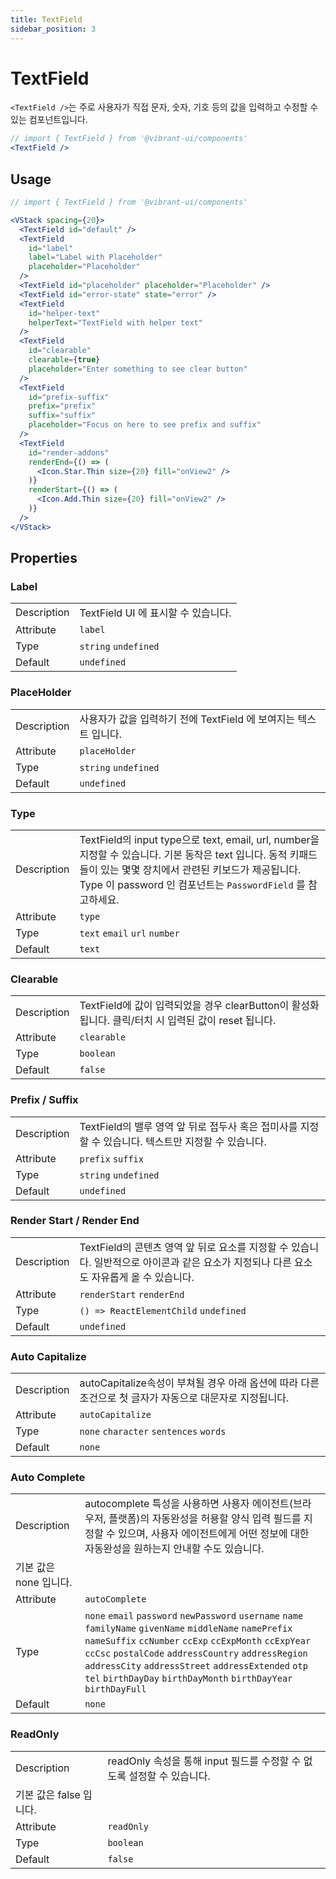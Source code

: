 ```yaml
---
title: TextField
sidebar_position: 3
---
```


# TextField

`<TextField />`는 주로 사용자가 직접 문자, 숫자, 기호 등의 값을 입력하고 수정할 수 있는 컴포넌트입니다.

```jsx live
// import { TextField } from '@vibrant-ui/components'
<TextField />
```

## Usage

```jsx live
// import { TextField } from '@vibrant-ui/components'

<VStack spacing={20}>
  <TextField id="default" />
  <TextField
    id="label"
    label="Label with Placeholder"
    placeholder="Placeholder"
  />
  <TextField id="placeholder" placeholder="Placeholder" />
  <TextField id="error-state" state="error" />
  <TextField
    id="helper-text"
    helperText="TextField with helper text"
  />
  <TextField
    id="clearable"
    clearable={true}
    placeholder="Enter something to see clear button"
  />
  <TextField
    id="prefix-suffix"
    prefix="prefix"
    suffix="suffix"
    placeholder="Focus on here to see prefix and suffix"
  />
  <TextField
    id="render-addons"
    renderEnd={() => (
      <Icon.Star.Thin size={20} fill="onView2" />
    )}
    renderStart={() => (
      <Icon.Add.Thin size={20} fill="onView2" />
    )}
  />
</VStack>
```

## Properties

### Label

|             |                                     |
| ----------- | ----------------------------------- |
| Description | TextField UI 에 표시할 수 있습니다. |
| Attribute   | `label`                             |
| Type        | `string` `undefined`                |
| Default     | `undefined`                         |

### PlaceHolder

|             |                                                                  |
| ----------- | ---------------------------------------------------------------- |
| Description | 사용자가 값을 입력하기 전에 TextField 에 보여지는 텍스트 입니다. |
| Attribute   | `placeHolder`                                                    |
| Type        | `string` `undefined`                                             |
| Default     | `undefined`                                                      |

### Type

|             |                                                                                                                                                                                                                                 |
| ----------- | ------------------------------------------------------------------------------------------------------------------------------------------------------------------------------------------------------------------------------- |
| Description | TextField의 input type으로 text, email, url, number을 지정할 수 있습니다. 기본 동작은 text 입니다. 동적 키패드들이 있는 몇몇 장치에서 관련된 키보드가 제공됩니다. Type 이 password 인 컴포넌트는 `PasswordField` 를 참고하세요. |
| Attribute   | `type`                                                                                                                                                                                                                          |
| Type        | `text` `email` `url` `number`                                                                                                                                                                                                   |
| Default     | `text`                                                                                                                                                                                                                          |

### Clearable

|             |                                                                                                     |
| ----------- | --------------------------------------------------------------------------------------------------- |
| Description | TextField에 값이 입력되었을 경우 clearButton이 활성화됩니다. 클릭/터치 시 입력된 값이 reset 됩니다. |
| Attribute   | `clearable`                                                                                         |
| Type        | `boolean`                                                                                           |
| Default     | `false`                                                                                             |

### Prefix / Suffix

|             |                                                                                                     |
| ----------- | --------------------------------------------------------------------------------------------------- |
| Description | TextField의 밸루 영역 앞 뒤로 접두사 혹은 접미사를 지정할 수 있습니다. 텍스트만 지정할 수 있습니다. |
| Attribute   | `prefix` `suffix`                                                                                   |
| Type        | `string` `undefined`                                                                                |
| Default     | `undefined`                                                                                         |

### Render Start / Render End

|             |                                                                                                                                          |
| ----------- | ---------------------------------------------------------------------------------------------------------------------------------------- |
| Description | TextField의 콘텐츠 영역 앞 뒤로 요소를 지정할 수 있습니다. 일반적으로 아이콘과 같은 요소가 지정되나 다른 요소도 자유롭게 올 수 있습니다. |
| Attribute   | `renderStart` `renderEnd`                                                                                                                |
| Type        | `() => ReactElementChild` `undefined`                                                                                                    |
| Default     | `undefined`                                                                                                                              |

### Auto Capitalize

|             |                                                                                                         |
| ----------- | ------------------------------------------------------------------------------------------------------- |
| Description | autoCapitalize속성이 부쳐될 경우 아래 옵션에 따라 다른 조건으로 첫 글자가 자동으로 대문자로 지정됩니다. |
| Attribute   | `autoCapitalize`                                                                                        |
| Type        | `none` `character` `sentences` `words`                                                                  |
| Default     | `none`                                                                                                  |

### Auto Complete

|                        |                                                                                                                                                                                                                                                                                                                                                     |
| ---------------------- | --------------------------------------------------------------------------------------------------------------------------------------------------------------------------------------------------------------------------------------------------------------------------------------------------------------------------------------------------- |
| Description            | autocomplete 특성을 사용하면 사용자 에이전트(브라우저, 플랫폼)의 자동완성을 허용할 양식 입력 필드를 지정할 수 있으며, 사용자 에이전트에게 어떤 정보에 대한 자동완성을 원하는지 안내할 수도 있습니다.                                                                                                                                                |
| 기본 값은 none 입니다. |
| Attribute              | `autoComplete`                                                                                                                                                                                                                                                                                                                                      |
| Type                   | `none` `email` `password` `newPassword` `username` `name` `familyName` `givenName` `middleName` `namePrefix` `nameSuffix` `ccNumber` `ccExp` `ccExpMonth` `ccExpYear` `ccCsc` `postalCode` `addressCountry` `addressRegion` `addressCity` `addressStreet` `addressExtended` `otp` `tel` `birthDayDay` `birthDayMonth` `birthDayYear` `birthDayFull` |
| Default                | `none`                                                                                                                                                                                                                                                                                                                                              |

### ReadOnly

|                         |                                                                        |
| ----------------------- | ---------------------------------------------------------------------- |
| Description             | readOnly 속성을 통해 input 필드를 수정할 수 없도록 설정할 수 있습니다. |
| 기본 값은 false 입니다. |
| Attribute               | `readOnly`                                                             |
| Type                    | `boolean`                                                              |
| Default                 | `false`                                                                |
